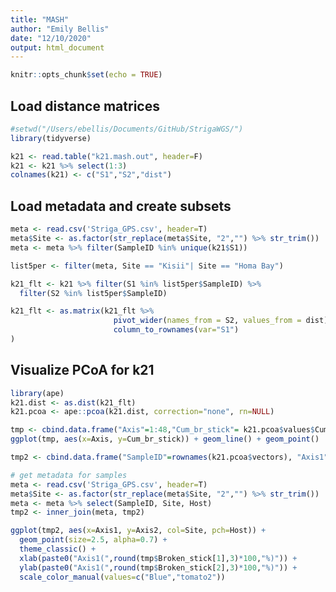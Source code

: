 ```yaml
---
title: "MASH"
author: "Emily Bellis"
date: "12/10/2020"
output: html_document
---
```


```r
knitr::opts_chunk$set(echo = TRUE)
```

## Load distance matrices
```r
#setwd("/Users/ebellis/Documents/GitHub/StrigaWGS/")
library(tidyverse)

k21 <- read.table("k21.mash.out", header=F)
k21 <- k21 %>% select(1:3)
colnames(k21) <- c("S1","S2","dist")
```

## Load metadata and create subsets
```r
meta <- read.csv('Striga_GPS.csv', header=T)
meta$Site <- as.factor(str_replace(meta$Site, "2","") %>% str_trim())
meta <- meta %>% filter(SampleID %in% unique(k21$S1))

list5per <- filter(meta, Site == "Kisii"| Site == "Homa Bay")

k21_flt <- k21 %>% filter(S1 %in% list5per$SampleID) %>%
  filter(S2 %in% list5per$SampleID)

k21_flt <- as.matrix(k21_flt %>% 
                       pivot_wider(names_from = S2, values_from = dist) %>% 
                       column_to_rownames(var="S1")
)
```

## Visualize PCoA for k21
```r
library(ape)
k21.dist <- as.dist(k21_flt)
k21.pcoa <- ape::pcoa(k21.dist, correction="none", rn=NULL)

tmp <- cbind.data.frame("Axis"=1:48,"Cum_br_stick"= k21.pcoa$values$Cumul_br_stick, "Broken_stick"=k21.pcoa$values$Broken_stick)
ggplot(tmp, aes(x=Axis, y=Cum_br_stick)) + geom_line() + geom_point()

tmp2 <- cbind.data.frame("SampleID"=rownames(k21.pcoa$vectors), "Axis1"=k21.pcoa$vectors[,1], "Axis2"=k21.pcoa$vectors[,2])

# get metadata for samples
meta <- read.csv('Striga_GPS.csv', header=T)
meta$Site <- as.factor(str_replace(meta$Site, "2","") %>% str_trim())
meta <- meta %>% select(SampleID, Site, Host)
tmp2 <- inner_join(meta, tmp2)

ggplot(tmp2, aes(x=Axis1, y=Axis2, col=Site, pch=Host)) + 
  geom_point(size=2.5, alpha=0.7) + 
  theme_classic() +
  xlab(paste0("Axis1(",round(tmp$Broken_stick[1],3)*100,"%)")) +
  ylab(paste0("Axis1(",round(tmp$Broken_stick[2],3)*100,"%)")) +
  scale_color_manual(values=c("Blue","tomato2"))
```
